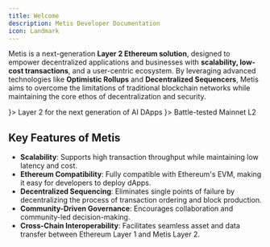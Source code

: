 ```yaml
---
title: Welcome
description: Metis Developer Documentation
icon: Landmark
---
```



Metis is a next-generation **Layer 2 Ethereum solution**, designed to empower decentralized applications and businesses with **scalability, low-cost transactions**, and a user-centric ecosystem. By leveraging advanced technologies like **Optimistic Rollups** and **Decentralized Sequencers**, Metis aims to overcome the limitations of traditional blockchain networks while maintaining the core ethos of decentralization and security.

<Cards>
  <Card title="Hyperion" href="/hyperion" icon={<Bot />}>
    Layer 2 for the next generation of AI DApps
  </Card>
  <Card title="Andromeda" href="/andromeda" icon={<Landmark />}>
    Battle-tested Mainnet L2
  </Card>
</Cards>

## Key Features of Metis

- **Scalability**: Supports high transaction throughput while maintaining low latency and cost.
- **Ethereum Compatibility**: Fully compatible with Ethereum's EVM, making it easy for developers to deploy dApps.
- **Decentralized Sequencing**: Eliminates single points of failure by decentralizing the process of transaction ordering and block production.
- **Community-Driven Governance**: Encourages collaboration and community-led decision-making.
- **Cross-Chain Interoperability**: Facilitates seamless asset and data transfer between Ethereum Layer 1 and Metis Layer 2.
